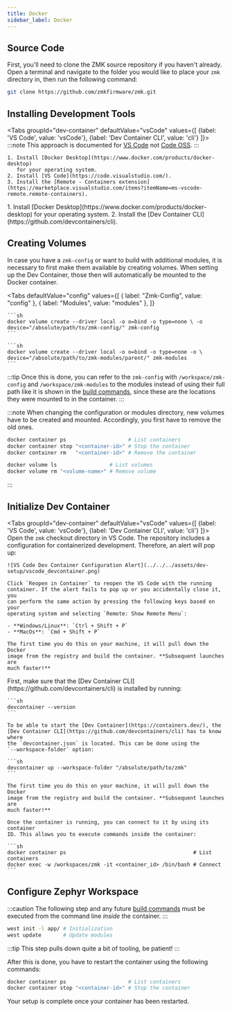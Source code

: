 ```yaml
---
title: Docker
sidebar_label: Docker
---
```



## Source Code

First, you'll need to clone the ZMK source repository if you haven't already.
Open a terminal and navigate to the folder you would like to place your `zmk`
directory in, then run the following command:

```sh
git clone https://github.com/zmkfirmware/zmk.git
```

## Installing Development Tools

<Tabs groupId="dev-container"
      defaultValue="vsCode"
      values={[
        {label: 'VS Code', value: 'vsCode'},
        {label: 'Dev Container CLI', value: 'cli'}
      ]}>
  <TabItem value="vsCode">
    :::note
    This approach is documented for
    [VS Code](https://github.com/microsoft/vscode) not
    [Code OSS](https://github.com/microsoft/vscode/wiki/Differences-between-the-repository-and-Visual-Studio-Code).
    :::

    1. Install [Docker Desktop](https://www.docker.com/products/docker-desktop)
       for your operating system.
    2. Install [VS Code](https://code.visualstudio.com/).
    3. Install the [Remote - Containers extension](https://marketplace.visualstudio.com/items?itemName=ms-vscode-remote.remote-containers).

  </TabItem>
  <TabItem value="cli">
    1. Install [Docker Desktop](https://www.docker.com/products/docker-desktop)
       for your operating system.
    2. Install the [Dev Container CLI](https://github.com/devcontainers/cli).
  </TabItem>
</Tabs>

## Creating Volumes

In case you have a `zmk-config` or want to build with additional modules, it is
necessary to first make them available by creating volumes. When setting up the
Dev Container, those then will automatically be mounted to the Docker container.

<Tabs
  defaultValue="config"
  values={[
    { label: "Zmk-Config", value: "config" },
    { label: "Modules", value: "modules" },
  ]}
>
  <TabItem value="config">

    ```sh
    docker volume create --driver local -o o=bind -o type=none \ -o
    device="/absolute/path/to/zmk-config/" zmk-config
    ```

  </TabItem>
  <TabItem value="modules">

    ```sh
    docker volume create --driver local -o o=bind -o type=none -o \
    device="/absolute/path/to/zmk-modules/parent/" zmk-modules
    ```

  </TabItem>
</Tabs>

:::tip
Once this is done, you can refer to the `zmk-config` with
`/workspace/zmk-config` and `/workspace/zmk-modules` to the modules instead of
using their full path like it is shown in the
[build commands](../build-flash.mdx), since these are the locations they were
mounted to in the container.
:::

:::note
When changing the configuration or modules directory, new volumes have to be
created and mounted. Accordingly, you first have to remove the old ones.

```sh
docker container ps                    # List containers
docker container stop "<container-id>" # Stop the container
docker container rm   "<container-id>" # Remove the container

docker volume ls                 # List volumes
docker volume rm "<volume-name>" # Remove volume
```

:::

## Initialize Dev Container

<Tabs groupId="dev-container"
      defaultValue="vsCode"
      values={[
        {label: 'VS Code', value: 'vsCode'},
        {label: 'Dev Container CLI', value: 'cli'}
      ]}>
  <TabItem value="vsCode">
    Open the `zmk` checkout directory in VS Code. The repository includes a
    configuration for containerized development. Therefore, an alert will pop
    up:

    ![VS Code Dev Container Configuration Alert](../../../assets/dev-setup/vscode_devcontainer.png)

    Click `Reopen in Container` to reopen the VS Code with the running
    container. If the alert fails to pop up or you accidentally close it, you
    can perform the same action by pressing the following keys based on your
    operating system and selecting `Remote: Show Remote Menu`:

    - **Windows/Linux**: `Ctrl + Shift + P`
    - **MacOs**: `Cmd + Shift + P`

    The first time you do this on your machine, it will pull down the Docker
    image from the registry and build the container. **Subsequent launches are
    much faster!**

  </TabItem>
  <TabItem value="cli">
    First, make sure that the
    [Dev Container CLI](https://github.com/devcontainers/cli) is installed by
    running:

    ```sh
    devcontainer --version
    ```

    To be able to start the [Dev Container](https://containers.dev/), the
    [Dev Container CLI](https://github.com/devcontainers/cli) has to know where
    the `devcontainer.json` is located. This can be done using the
    `--workspace-folder` option:

    ```sh
    devcontainer up --workspace-folder "/absolute/path/to/zmk"
    ```

    The first time you do this on your machine, it will pull down the Docker
    image from the registry and build the container. **Subsequent launches are
    much faster!**

    Once the container is running, you can connect to it by using its container
    ID. This allows you to execute commands inside the container:

    ```sh
    docker container ps                                         # List containers
    docker exec -w /workspaces/zmk -it <container_id> /bin/bash # Connect
    ```

  </TabItem>
</Tabs>

## Configure Zephyr Workspace

:::caution
The following step and any future [build commands](../build-flash.mdx) must be
executed from the command line _inside_ the container.
:::

```sh
west init -l app/ # Initialization
west update       # Update modules
```

:::tip
This step pulls down quite a bit of tooling, be patient!
:::

After this is done, you have to restart the container using the following
commands:

```sh
docker container ps                    # List containers
docker container stop "<container-id>" # Stop the container
```

Your setup is complete once your container has been restarted.
